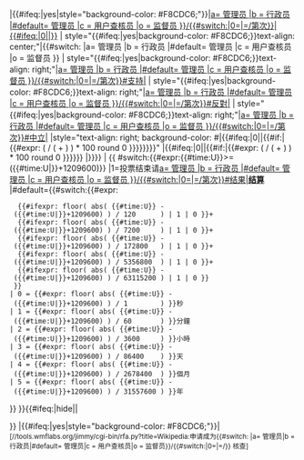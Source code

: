 <includeonly>|{{#ifeq:{{{expired}}}|yes|style="background-color: #F8CDC6;"}}|[[Wikipedia:申请成为{{#switch: {{lc:{{{type}}}}}
|a= 管理员
|b = 行政员
|#default= 管理员
|c = 用户查核员
|o = 监督员
}}/{{{candidate}}}{{#switch:{{{number|}}}|0=|{{{number}}}=/第{{{number}}}次}}|{{{candidate}}}{{#ifeq:{{{number}}}|0||<sup>{{{number}}}</sup>}}]]
| style="{{#ifeq:{{{expired}}}|yes|background-color: #F8CDC6;}}text-align: center;"|{{#switch: {{lc:{{{type}}}}}
|a= 管理员
|b = 行政员
|#default= 管理员
|c = 用户查核员
|o = 监督员
}}
| style="{{#ifeq:{{{expired}}}|yes|background-color: #F8CDC6;}}text-align: right;"|[[Wikipedia:申请成为{{#switch: {{lc:{{{type}}}}}
|a= 管理员
|b = 行政员
|#default= 管理员
|c = 用户查核员
|o = 监督员
}}/{{{candidate}}}{{#switch:{{{number|}}}|0=|{{{number}}}=/第{{{number}}}次}}#支持|{{{support}}}]]
| style="{{#ifeq:{{{expired}}}|yes|background-color: #F8CDC6;}}text-align: right;"|[[Wikipedia:申请成为{{#switch: {{lc:{{{type}}}}}
|a= 管理员
|b = 行政员
|#default= 管理员
|c = 用户查核员
|o = 监督员
}}/{{{candidate}}}{{#switch:{{{number|}}}|0=|{{{number}}}=/第{{{number}}}次}}#反對|{{{oppose}}}]]
| style="{{#ifeq:{{{expired}}}|yes|background-color: #F8CDC6;}}text-align: right;"|[[Wikipedia:申请成为{{#switch: {{lc:{{{type}}}}}
|a= 管理员
|b = 行政员
|#default= 管理员
|c = 用户查核员
|o = 监督员
}}/{{{candidate}}}{{#switch:{{{number|}}}|0=|{{{number}}}=/第{{{number}}}次}}#中立|{{{neutral}}}]]
|style="text-align: right; background-color: #{{Bureaucrat candidate/expr{{#if:{{{crat|}}}|2}}|{{#ifeq:{{{support|}}}{{{oppose|}}}|0||{{#if:{{{support|}}}{{{oppose|}}}|{{#expr: ({{{support}}} / ({{{support}}} + {{{oppose}}}) ) * 100 round 0 }}}}}}}}" |{{#ifeq:{{{support|}}}{{{oppose|}}}|0||{{#if:{{{support|}}}{{{oppose|}}}|{{#expr: ({{{support}}} / ({{{support}}} + {{{oppose}}}) ) * 100 round 0 }}}}}}
|{{Time ago|{{REVISIONTIMESTAMP:Wikipedia:申请成为{{#switch: {{lc:{{{type}}}}}
|a= 管理员
|b = 行政员
|#default= 管理员
|c = 用户查核员
|o = 监督员
}}/{{{candidate}}}{{#switch:{{{number|}}}|0=|{{{number}}}=/第{{{number}}}次}}}}}}
| {{ #switch:{{#expr:{{#time:U}}>=({{#time:U|{{{starting time}}}}}+1209600)}}
|1=投票结束请[[Wikipedia:申请成为{{#switch: {{lc:{{{type}}}}}
|a= 管理员
|b = 行政员
|#default= 管理员
|c = 用户查核员
|o = 监督员
}}/{{{candidate}}}{{#switch:{{{number|}}}|0=|{{{number}}}=/第{{{number}}}次}}#结果|'''结算''']]
|#default={{#switch:{{#expr: <!--WHAT 'ORDER OF MAGNITUDE' IS THE OFFSET?-->
   {{#ifexpr: floor( abs( {{#time:U}} - ({{#time:U|{{{starting time}}}}}+1209600) ) / 120      ) | 1 | 0 }}+
   {{#ifexpr: floor( abs( {{#time:U}} - ({{#time:U|{{{starting time}}}}}+1209600) ) / 7200     ) | 1 | 0 }}+
   {{#ifexpr: floor( abs( {{#time:U}} - ({{#time:U|{{{starting time}}}}}+1209600) ) / 172800   ) | 1 | 0 }}+
   {{#ifexpr: floor( abs( {{#time:U}} - ({{#time:U|{{{starting time}}}}}+1209600) ) / 5356800  ) | 1 | 0 }}+
   {{#ifexpr: floor( abs( {{#time:U}} - ({{#time:U|{{{starting time}}}}}+1209600) ) / 63115200 ) | 1 | 0 }}
  }}
 | 0 = {{#expr: floor( abs( {{#time:U}} - ({{#time:U|{{{starting time}}}}}+1209600) ) / 1        ) }}秒
 | 1 = {{#expr: floor( abs( {{#time:U}} - ({{#time:U|{{{starting time}}}}}+1209600) ) / 60       ) }}分鐘
 | 2 = {{#expr: floor( abs( {{#time:U}} - ({{#time:U|{{{starting time}}}}}+1209600) ) / 3600     ) }}小時
 | 3 = {{#expr: floor( abs( {{#time:U}} - ({{#time:U|{{{starting time}}}}}+1209600) ) / 86400    ) }}天
 | 4 = {{#expr: floor( abs( {{#time:U}} - ({{#time:U|{{{starting time}}}}}+1209600) ) / 2678400  ) }}個月
 | 5 = {{#expr: floor( abs( {{#time:U}} - ({{#time:U|{{{starting time}}}}}+1209600) ) / 31557600 ) }}年
}}
}}{{#ifeq:{{lc:{{{dups}}}}}|hide||
<td style="{{#ifeq:{{{expired}}}|yes|background: #F8CDC6;}}text-align: center;">{{{dups}}}</td>}}
|{{#ifeq:{{{expired}}}|yes|style="background-color: #F8CDC6;"}}|<span class=plainlinks style='float:right;font-size:smaller'>[//tools.wmflabs.org/jimmy/cgi-bin/rfa.py?title=Wikipedia:申请成为{{#switch: {{lc:{{{type}}}}}|a= 管理员|b = 行政员|#default= 管理员|c = 用户查核员|o = 监督员}}/{{urlencode:{{{candidate}}}}}{{#switch:{{{number|}}}|0=|{{{number}}}=/{{urlencode:第{{{number}}}次}}}} 核查]</span></includeonly><noinclude>

<!-- ADD INTERWIKIS AND CATEGORIES TO THE DOCUMENTATION, NOT HERE THANKS -->
{{documentation}}
</noinclude>